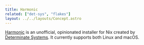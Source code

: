 ```yaml
---
title: Harmonic
related: ["det-sys", "flakes"]
layout: ../../layouts/Concept.astro
---
```



[Harmonic] is an unofficial, opinionated installer for Nix created by [Determinate Systems][ds]. It currently supports both Linux and macOS.

<HarmonicDifferences />

[ds]: https://determinate.systems
[harmonic]: /concepts/harmonic

